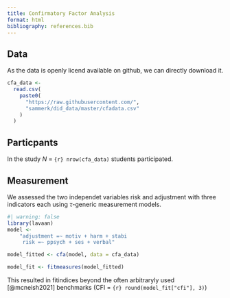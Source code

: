 ```yaml
---
title: Confirmatory Factor Analysis
format: html
bibliography: references.bib
---
```


## Data

As the data is openly licend available on github, we can directly download it.

```r
cfa_data <-
  read.csv(
    paste0(
      "https://raw.githubusercontent.com/",
      "sammerk/did_data/master/cfadata.csv"
    )
  )
```

## Particpants

In the study *N* = `{r} nrow(cfa_data)` students participated.

## Measurement

We assessed the two independet variables risk and adjustment with three indicators each using $\tau$-generic measurement models.

```r
#| warning: false
library(lavaan)
model <- 
    "adjustment =~ motiv + harm + stabi
     risk =~ ppsych + ses + verbal"

model_fitted <- cfa(model, data = cfa_data)

model_fit <- fitmeasures(model_fitted)
```

This resulted in fitindices beyond the often arbitraryly used  [@mcneish2021] benchmarks (CFI = `{r} round(model_fit["cfi"], 3)`)